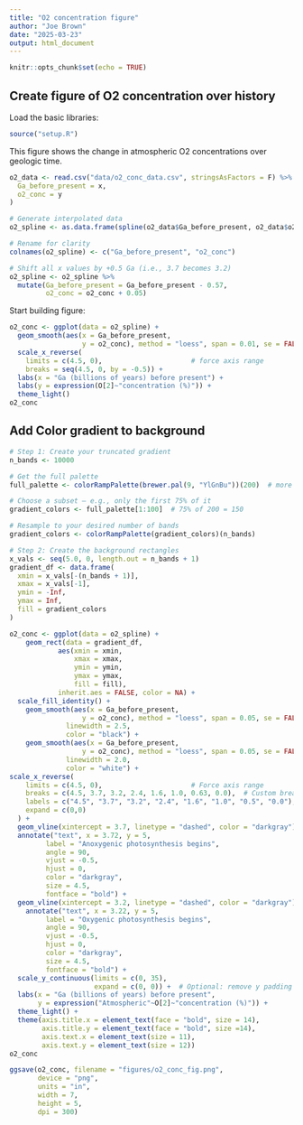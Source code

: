 ```yaml
---
title: "O2 concentration figure"
author: "Joe Brown"
date: "2025-03-23"
output: html_document
---
```


```r
knitr::opts_chunk$set(echo = TRUE)
```

## Create figure of O2 concentration over history

Load the basic libraries:
```r
source("setup.R")

```

This figure shows the change in atmospheric O2 concentrations over geologic time. 

```r
o2_data <- read.csv("data/o2_conc_data.csv", stringsAsFactors = F) %>% rename(
  Ga_before_present = x,
  o2_conc = y
)

# Generate interpolated data
o2_spline <- as.data.frame(spline(o2_data$Ga_before_present, o2_data$o2_conc, n = 100000))

# Rename for clarity
colnames(o2_spline) <- c("Ga_before_present", "o2_conc")

# Shift all x values by +0.5 Ga (i.e., 3.7 becomes 3.2)
o2_spline <- o2_spline %>%
  mutate(Ga_before_present = Ga_before_present - 0.57, 
         o2_conc = o2_conc + 0.05)

```

Start building figure:

```r
o2_conc <- ggplot(data = o2_spline) +
  geom_smooth(aes(x = Ga_before_present, 
                  y = o2_conc), method = "loess", span = 0.01, se = FALSE) +
  scale_x_reverse(
    limits = c(4.5, 0),                      # force axis range
    breaks = seq(4.5, 0, by = -0.5)) +
  labs(x = "Ga (billions of years) before present") +
  labs(y = expression(O[2]~"concentration (%)")) +
  theme_light()
o2_conc
```

## Add Color gradient to background

```r
# Step 1: Create your truncated gradient
n_bands <- 10000

# Get the full palette
full_palette <- colorRampPalette(brewer.pal(9, "YlGnBu"))(200)  # more resolution

# Choose a subset — e.g., only the first 75% of it
gradient_colors <- full_palette[1:100]  # 75% of 200 = 150

# Resample to your desired number of bands
gradient_colors <- colorRampPalette(gradient_colors)(n_bands)

# Step 2: Create the background rectangles
x_vals <- seq(5.0, 0, length.out = n_bands + 1)
gradient_df <- data.frame(
  xmin = x_vals[-(n_bands + 1)],
  xmax = x_vals[-1],
  ymin = -Inf,
  ymax = Inf,
  fill = gradient_colors
)

```

```r
o2_conc <- ggplot(data = o2_spline) +
    geom_rect(data = gradient_df, 
            aes(xmin = xmin, 
                xmax = xmax, 
                ymin = ymin, 
                ymax = ymax, 
                fill = fill), 
            inherit.aes = FALSE, color = NA) +
  scale_fill_identity() +
    geom_smooth(aes(x = Ga_before_present, 
                  y = o2_conc), method = "loess", span = 0.05, se = FALSE, 
              linewidth = 2.5, 
              color = "black") +
    geom_smooth(aes(x = Ga_before_present, 
                  y = o2_conc), method = "loess", span = 0.05, se = FALSE, 
              linewidth = 2.0, 
              color = "white") +
scale_x_reverse(
    limits = c(4.5, 0),                      # Force axis range
    breaks = c(4.5, 3.7, 3.2, 2.4, 1.6, 1.0, 0.63, 0.0),  # Custom breaks
    labels = c("4.5", "3.7", "3.2", "2.4", "1.6", "1.0", "0.5", "0.0"), # Custom labels
    expand = c(0,0)
  ) +
  geom_vline(xintercept = 3.7, linetype = "dashed", color = "darkgray") +
  annotate("text", x = 3.72, y = 5,
         label = "Anoxygenic photosynthesis begins",
         angle = 90,
         vjust = -0.5,
         hjust = 0,
         color = "darkgray",
         size = 4.5,
         fontface = "bold") +
  geom_vline(xintercept = 3.2, linetype = "dashed", color = "darkgray") +
    annotate("text", x = 3.22, y = 5,
         label = "Oxygenic photosynthesis begins",
         angle = 90,
         vjust = -0.5,
         hjust = 0,
         color = "darkgray",
         size = 4.5,
         fontface = "bold") +
  scale_y_continuous(limits = c(0, 35), 
                     expand = c(0, 0)) +  # Optional: remove y padding too
  labs(x = "Ga (billions of years) before present", 
       y = expression("Atmospheric"~O[2]~"concentration (%)")) +
  theme_light() +
  theme(axis.title.x = element_text(face = "bold", size = 14), 
        axis.title.y = element_text(face = "bold", size =14), 
        axis.text.x = element_text(size = 11), 
        axis.text.y = element_text(size = 12))
o2_conc
```
```r
ggsave(o2_conc, filename = "figures/o2_conc_fig.png", 
       device = "png", 
       units = "in", 
       width = 7, 
       height = 5, 
       dpi = 300)
```

